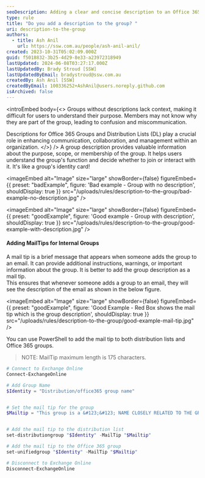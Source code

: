 ```yaml
---
seoDescription: Adding a clear and concise description to an Office 365 Group or Distribution List enhances communication, collaboration, and management within an organization by providing context about its purpose and scope.
type: rule
title: "Do you add a description to the group? "
uri: description-to-the-group
authors:
  - title: Ash Anil
    url: https://ssw.com.au/people/ash-anil-anil/
created: 2023-10-31T05:02:09.000Z
guid: f5018832-3b25-4d29-8e33-a23972318949
lastUpdated: 2024-06-08T03:27:17.000Z
lastUpdatedBy: Brady Stroud [SSW]
lastUpdatedByEmail: bradystroud@ssw.com.au
createdBy: Ash Anil [SSW]
createdByEmail: 100336252+AshAnil@users.noreply.github.com
isArchived: false
---
```


<introEmbed
  body={<>
Groups without descriptions lack context, making it difficult for users to understand their purpose.
Members may not know why they are part of the group, leading to confusion and miscommunication.

Descriptions for Office 365 Groups and Distribution Lists (DL) play a crucial role in enhancing communication, collaboration, and management within an organization.
  </>}
/>
A group description provides valuable information about the purpose, scope, or membership of the group. It helps users understand the group's function and decide whether to join or interact with it. It's like a group's identity card!

<imageEmbed
  alt="Image"
  size="large"
  showBorder={false}
  figureEmbed={{
    preset: "badExample",
    figure: 'Bad example - Group with no description',
    shouldDisplay: true
  }}
  src="/uploads/rules/description-to-the-group/bad-example-no-description.jpg"
/>

<imageEmbed
  alt="Image"
  size="large"
  showBorder={false}
  figureEmbed={{
    preset: "goodExample",
    figure: 'Good example - Group with description',
    shouldDisplay: true
  }}
  src="/uploads/rules/description-to-the-group/good-example-with-description.jpg"
/>

#### Adding MailTips for Internal Groups

A mail tip is a brief message that appears when someone adds the group to an email. It can provide additional instructions, warnings, or important information about the group. It is better to add the group description as a mail tip.\
This ensures that whenever someone adds a group to an email, they will see the description of the email as shown in the below figure.

<imageEmbed
  alt="Image"
  size="large"
  showBorder={false}
  figureEmbed={{
    preset: "goodExample",
    figure: 'Good Example - Red Box shows the mail tip which is the group description',
    shouldDisplay: true
  }}
  src="/uploads/rules/description-to-the-group/good-example-mail-tip.jpg"
/>

You can use PowerShell to add the mail tip to both distribution lists and Office 365 groups.

> NOTE: MailTip maximum length is 175 characters.

```powershell
# Connect to Exchange Online
Connect-ExchangeOnline

# Add Group Name
$Identity = "Distribution/office365 group name"


# Set the mail tip for the group
$Mailtip = "This group is a &#123;&#123; NAME CLOSELY RELATED TO THE GROUP NAME &#125;&#125; group for &#123;&#123; REASON FOR GROUP EXISTING &#125;&#125;. Goal: &#123;&#123; WHAT IS THE GOAL/OBJECTIVE OF THE GROUP &#125;&#125;."


# Add the mail tip to the distribution list
set-distributiongroup "$Identity" -MailTip "$Mailtip"

# Add the mail tip to the Office 365 group
set-unifiedgroup "$Identity" -MailTip "$Mailtip"

# Disconnect to Exchange Online
Disconnect-ExchangeOnline
```
